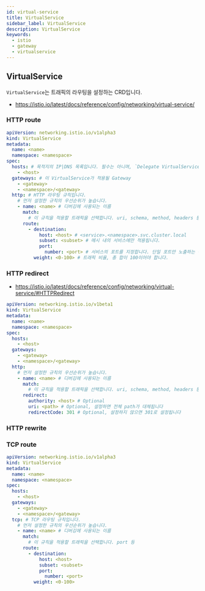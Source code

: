 ```yaml
---
id: virtual-service
title: VirtualService
sidebar_label: VirtualService
description: VirtualService
keywords:
  - istio
  - gateway
  - virtualservice
---
```


## VirtualService

`VirtualService`는 트래픽의 라우팅을 설정하는 CRD입니다.

- https://istio.io/latest/docs/reference/config/networking/virtual-service/

### HTTP route

```yaml
apiVersion: networking.istio.io/v1alpha3
kind: VirtualService
metadata:
  name: <name>
  namespace: <namespace>
spec:
  hosts: # 목적지의 IP|DNS 목록입니다. 필수는 아니며, `Delegate VirtualService`의 경우 이 필드는 생략해야 합니다.
    - <host>
  gateways: # 이 VirtualService가 적용될 Gateway
    - <gateway>
    - <namespace>/<gateway>
  http: # HTTP 라우팅 규칙입니다.
    # 먼저 설정한 규칙의 우선순위가 높습니다.
    - name: <name> # 디버깅에 사용되는 이름
      match:
        # 이 규칙을 적용할 트래픽을 선택합니다. uri, schema, method, headers 등
      route:
        - destination:
            host: <host> # <service>.<namespace>.svc.cluster.local
            subset: <subset> # 메시 내의 서비스에만 적용됩니다.
            port:
              number: <port> # 서비스의 포트를 지정합니다. 단일 포트만 노출하는 경우 지정할 필요 업습니다.
          weight: <0-100> # 트래픽 비율, 총 합이 100이어야 합니다.
```

### HTTP redirect

- https://istio.io/latest/docs/reference/config/networking/virtual-service/#HTTPRedirect

```yaml
apiVersion: networking.istio.io/v1beta1
kind: VirtualService
metadata:
  name: <name>
  namespace: <namespace>
spec:
  hosts:
    - <host>
  gateways:
    - <gateway>
    - <namespace>/<gateway>
  http:
    # 먼저 설정한 규칙의 우선순위가 높습니다.
    - name: <name> # 디버깅에 사용되는 이름
      match:
        # 이 규칙을 적용할 트래픽을 선택합니다. uri, schema, method, headers 등
      redirect:
        authority: <host> # Optional
        uri: <path> # Optional, 설정하면 전체 path가 대체됩니다
        redirectCode: 301 # Optional, 설정하지 않으면 301로 설정됩니다
```

### HTTP rewrite

### TCP route

```yaml
apiVersion: networking.istio.io/v1alpha3
kind: VirtualService
metadata:
  name: <name>
  namespace: <namespace>
spec:
  hosts:
    - <host>
  gateways:
    - <gateway>
    - <namespace>/<gateway>
  tcp: # TCP 라우팅 규칙입니다.
    # 먼저 설정한 규칙의 우선순위가 높습니다.
    - name: <name> # 디버깅에 사용되는 이름
      match:
        # 이 규칙을 적용할 트래픽을 선택합니다. port 등
      route:
        - destination:
            host: <host>
            subset: <subset>
            port:
              number: <port>
          weight: <0-100>
```
